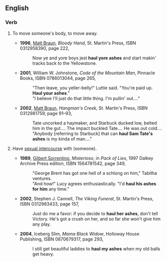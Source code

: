 ==English==

===Verb===
{{head|en|verb|head=to [[haul]] (one's) [[ashes]]}}
# {{colloquial}} To move someone's body, to move away.
#* '''1996''', [[w:Matt Braun|Matt Braun]], ''Bloody Hand'', St. Martin's Press, ISBN 0312958390, page 222,
#*: Now ye and yore boys jest '''haul yore ashes''' and start makin' tracks back to the Yellowstone.
#* '''2001''', William W. Johnstone, ''Code of the Mountain Man'', Pinnacle Books, ISBN 0786013044, page 265,
#*:"Then leave, you yeller-belly!" Luttie said. "You're paid up. '''Haul your ashes'''."
#*:"I believe I'll just do that little thing. I'm pullin' out...."
#* '''2002''', [[w:Matt Braun|Matt Braun]], ''Hangman's Creek'', St. Martin's Press, ISBN 0312981759, page 91–93,
#*: Tate uncorked a haymaker, and Starbuck ducked low, belted him in the gut.... The impact buckled Tate.... He was out cold....
#*:"Anybody [referring to Starbuck] that can '''haul Sam Tate's ashes''' is my kinda of man...."
# {{euphemistic}} Have [[sexual intercourse]] with (someone).
#* '''1989''', [[w:Gilbert Sorrentino|Gilbert Sorrentino]], ''Misterioso'', in ''Pack of Lies'', 1997 Dalkey Archive Press edition, ISBN 1564781542, page 349,
#*:"George Brent has got one hell of a schlong on him," Tabitha ventures.
#*:"And how!" Lucy agrees enthusiastically. "I'd '''haul his ashes for him''' any time."
#* '''2002''', Stephen J. Cannell, ''The Viking Funeral'', St. Martin's Press, ISBN 0312983433, page 157,
#*: Just do me a favor: if you decide to '''haul her ashes''', don't tell Victory. He's got a crush on her, and so far she won't give him any play.
#* '''2004''', Iceberg Slim, ''Mama Black Widow'', Holloway House Publishing, ISBN 0870679317, page 293,
#*: I still get beautiful laddies to '''haul my ashes''' when my old balls get heavy.